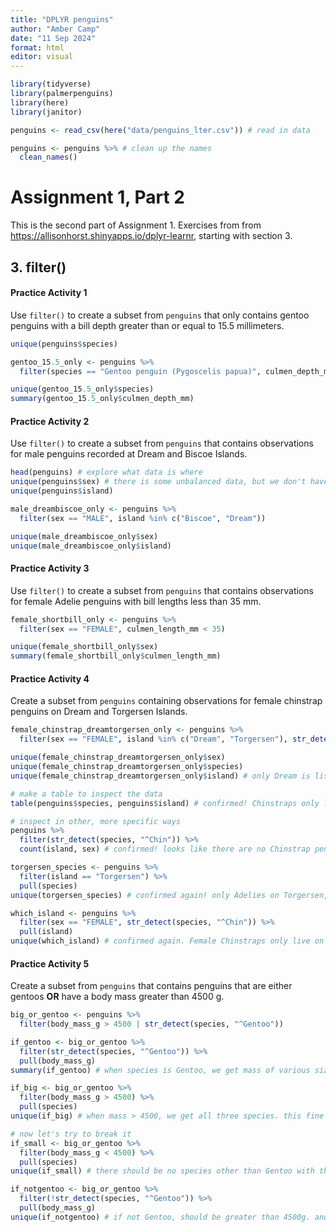 ```yaml
---
title: "DPLYR penguins"
author: "Amber Camp"
date: "11 Sep 2024"
format: html
editor: visual
---
```


```r
library(tidyverse)
library(palmerpenguins)
library(here)
library(janitor)
```

```r
penguins <- read_csv(here("data/penguins_lter.csv")) # read in data

penguins <- penguins %>% # clean up the names
  clean_names()

```

# Assignment 1, Part 2

This is the second part of Assignment 1. Exercises from from [https://allisonhorst.shinyapps.io/dplyr-learnr](https://allisonhorst.shinyapps.io/dplyr-learnr/#section-dplyrfilter){.uri}, starting with section 3.

## 3. filter()

#### Practice Activity 1

Use `filter()` to create a subset from `penguins` that only contains gentoo penguins with a bill depth greater than or equal to 15.5 millimeters.

```r
unique(penguins$species)

gentoo_15.5_only <- penguins %>%
  filter(species == "Gentoo penguin (Pygoscelis papua)", culmen_depth_mm >=15.5)

unique(gentoo_15.5_only$species)
summary(gentoo_15.5_only$culmen_depth_mm)
```

#### Practice Activity 2

Use `filter()` to create a subset from `penguins` that contains observations for male penguins recorded at Dream and Biscoe Islands.

```r
head(penguins) # explore what data is where
unique(penguins$sex) # there is some unbalanced data, but we don't have to deal with that right now
unique(penguins$island)

male_dreambiscoe_only <- penguins %>%
  filter(sex == "MALE", island %in% c("Biscoe", "Dream"))

unique(male_dreambiscoe_only$sex)
unique(male_dreambiscoe_only$island)
```

#### Practice Activity 3

Use `filter()` to create a subset from `penguins` that contains observations for female Adelie penguins with bill lengths less than 35 mm.

```r
female_shortbill_only <- penguins %>%
  filter(sex == "FEMALE", culmen_length_mm < 35)

unique(female_shortbill_only$sex)
summary(female_shortbill_only$culmen_length_mm)
```

#### Practice Activity 4

Create a subset from `penguins` containing observations for female chinstrap penguins on Dream and Torgersen Islands.

```r
female_chinstrap_dreamtorgersen_only <- penguins %>%
  filter(sex == "FEMALE", island %in% c("Dream", "Torgersen"), str_detect(species, "^Chin"))

unique(female_chinstrap_dreamtorgersen_only$sex)
unique(female_chinstrap_dreamtorgersen_only$species)
unique(female_chinstrap_dreamtorgersen_only$island) # only Dream is listed. suspect there are no female Chinstraps on Torgerson

# make a table to inspect the data
table(penguins$species, penguins$island) # confirmed! Chinstraps only live on Dream

# inspect in other, more specific ways
penguins %>%
  filter(str_detect(species, "^Chin")) %>%
  count(island, sex) # confirmed! looks like there are no Chinstrap penguins at all on Torgersen

torgersen_species <- penguins %>%
  filter(island == "Torgersen") %>%
  pull(species)
unique(torgersen_species) # confirmed again! only Adelies on Torgersen, apparently

which_island <- penguins %>%
  filter(sex == "FEMALE", str_detect(species, "^Chin")) %>%
  pull(island)
unique(which_island) # confirmed again. Female Chinstraps only live on Dream!


```

#### Practice Activity 5

Create a subset from `penguins` that contains penguins that are either gentoos **OR** have a body mass greater than 4500 g.

```r
big_or_gentoo <- penguins %>%
  filter(body_mass_g > 4500 | str_detect(species, "^Gentoo"))

if_gentoo <- big_or_gentoo %>%
  filter(str_detect(species, "^Gentoo")) %>%
  pull(body_mass_g)
summary(if_gentoo) # when species is Gentoo, we get mass of various sizes. this is fine

if_big <- big_or_gentoo %>%
  filter(body_mass_g > 4500) %>%
  pull(species)
unique(if_big) # when mass > 4500, we get all three species. this fine

# now let's try to break it
if_small <- big_or_gentoo %>%
  filter(body_mass_g < 4500) %>%
  pull(species)
unique(if_small) # there should be no species other than Gentoo with these conditions. correct!

if_notgentoo <- big_or_gentoo %>%
  filter(!str_detect(species, "^Gentoo")) %>%
  pull(body_mass_g)
unique(if_notgentoo) # if not Gentoo, should be greater than 4500g. and it's correct!


```
